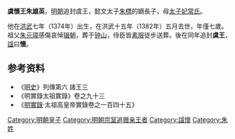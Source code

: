 {{明清人物信息框
| 姓名 =朱雄英
| 原名 =
| 圖片名稱=
| 圖片大小 =
| 圖片說明 =
| 最高職務 =虞懷王
| 屆數 =
| 國家 =[[中國|中國]][[明朝|明朝]]
| 前任 =
| 繼任 =
| 爵位 =虞王
| 籍貫 =
| 族裔 =[[漢族|漢族]]
| 旗籍 =
| 府邸 =
| 世系 = 
| 字號 = 
| 諡號 =懷
| 出生日期 =[[洪武|洪武]]七年<br>{{birth date|1374|12|01}}
| 出生地點 =
| 逝世日期 =洪武十五年<br>{{death date and age|1382|06|12|1374|12|01}}
| 逝世地點 =
| 墓葬 =南京[[紫金山|钟山]]
| 配偶 =
| 親屬 =父：（追封）明興宗[[朱標|朱標]]<br>母：（追封）[[孝康皇后_(明朝)|孝康皇后常氏]]
| 出身 = 
| 經歷 = 
| 著作 =
}}
'''虞懷王朱雄英'''{{BD|1374年|12月1日|1382年|6月12日|catIdx=Z朱}}，[[明朝|明朝]]追封虞王，懿文太子[[朱標|朱標]]的嫡長子，母[[孝康皇后_(明朝)|太子妃常氏]]。

他在[[洪武|洪武]]七年（1374年）出生，在洪武十五年（1382年）五月去世，年僅七歲。祖父[[朱元璋|朱元璋]]感傷哀悼[[辍朝|辍朝]]，葬于[[紫金山|钟山]]，侍臣皆[[素服|素服]]徒步送葬。後在同年追封'''虞王'''，[[諡|諡]]曰'''懷'''。

{{Ahnentafel top}}<center>
{{ahnentafel-compact5
|boxstyle_1=background-color: #ff8000;
|boxstyle_2=background-color: #ff6700;
|boxstyle_3=background-color: #ff4e00;
|boxstyle_4=background-color: #ff3500;
|boxstyle_5=background-color: #ff1c00;
|1=（追封）'''虞怀王朱雄英'''
|2='''父：'''（追尊）兴宗康皇帝[[朱标|朱标]]
|3='''母：'''（追尊）[[孝康皇后_(明朝)|孝康皇后]]常氏
|4='''祖父：'''太祖高皇帝[[朱元璋|朱元璋]]
|5='''祖母：'''[[马皇后_(明太祖)|孝慈高皇后]]马氏
|6='''外祖父：'''（追封）开平忠武王[[常遇春|常遇春]]
|7=
|8='''曾祖父：'''（追尊）仁祖淳皇帝[[朱世珍|朱世珍]]
|9='''曾祖母：'''（追尊）[[淳皇后|淳皇后]]陈氏
|10='''外曾祖父：'''（追封）徐王马公
|11='''外曾祖母：'''（追封）徐王夫人郑媪
|12=
|13=
|14=
|15=
|16='''高祖父：'''（追尊）熙祖裕皇帝[[朱初一|朱初一]]
|17='''高祖母：'''（追尊）[[裕皇后|裕皇后]]王氏
|18='''外高祖父：'''（追封）[[杨王|杨王]]陈氏
|19='''外高祖母：'''（追封）杨王夫人
|20=
|21=
|22=
|23=
|24=
|25=
|26=
|27=
|28=
|29=
|30=
|31=
}}</center>
{{ahnentafel bottom}}

==参考资料==
*《[[明史|明史]]》列傳第六 諸王三
*《明實錄太祖實錄》卷之九十三
*《[[明實錄|明實錄]]·太祖高皇帝實錄卷之一百四十五》

{{s-start}}
{{s-none|無|[[明朝|明政府]]追封}}
{{s-ttl|title=[[明朝藩王列表_(興宗及惠宗系)|明虞國國王]]|years=追封}}
{{s-none|無|}}
{{end}}

{{明惠帝皇室}}
[[Category:明朝皇子|Category:明朝皇子]]
[[Category:明朝宗室追赠亲王者|Category:明朝宗室追赠亲王者]]
[[Category:諡懷|Category:諡懷]]
[[Category:朱姓|Category:朱姓]]